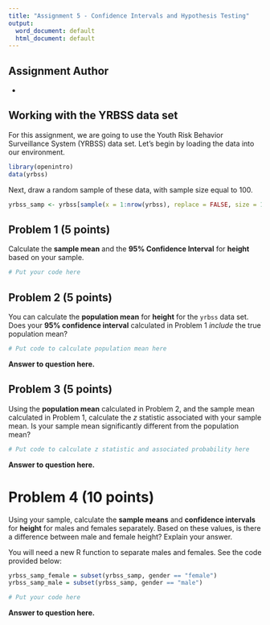 ```yaml
---
title: "Assignment 5 - Confidence Intervals and Hypothesis Testing"
output:
  word_document: default
  html_document: default
---
```


## Assignment Author

<!--- 
Write your name below next to the * sign.
--->

*

## Working with the YRBSS data set

For this assignment, we are going to use the Youth Risk Behavior Surveillance System (YRBSS) data set.
Let's begin by loading the data into our environment.

```r
library(openintro)
data(yrbss)
```

Next, draw a random sample of these data, with sample size equal to 100.

```r
yrbss_samp <- yrbss[sample(x = 1:nrow(yrbss), replace = FALSE, size = 100), ]
```


## Problem 1 (5 points)

Calculate the **sample mean** and the **95% Confidence Interval** for **height** based on your sample.


```r
# Put your code here
```

## Problem 2 (5 points)

You can calculate the **population mean** for **height** for the `yrbss` data set. 
Does your **95% confidence interval** calculated in Problem 1 *include* the true population mean?


```r
# Put code to calculate population mean here
```


**Answer to question here.**


## Problem 3 (5 points)

Using the **population mean** calculated in Problem 2, and the sample mean calculated in Problem 1, calculate the $z$ statistic associated with your sample mean. Is your sample mean significantly different from the population mean?


```r
# Put code to calculate z statistic and associated probability here

```

**Answer to question here.**

# Problem 4 (10 points)

Using your sample, calculate the **sample means** and **confidence intervals** for **height** for males and females separately. Based on these values, is there a difference between male and female height? Explain your answer.

You will need a new R function to separate males and females. See the code provided below:

```r
yrbss_samp_female = subset(yrbss_samp, gender == "female")
yrbss_samp_male = subset(yrbss_samp, gender == "male")
```



```r
# Put your code here
```


**Answer to question here.**


